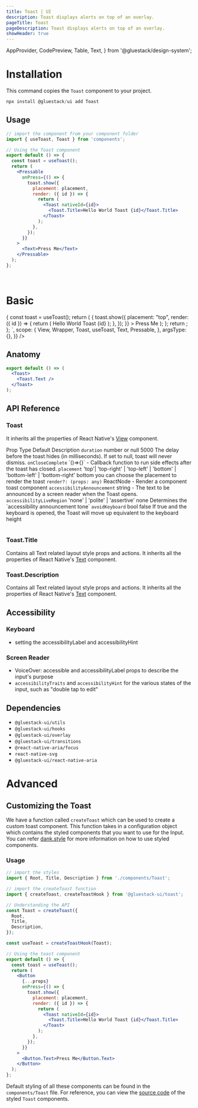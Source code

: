 ```yaml
---
title: Toast | UI
description: Toast displays alerts on top of an overlay.
pageTitle: Toast
pageDescription: Toast displays alerts on top of an overlay.
showHeader: true
---
```



<Meta title="components/Toast" />

  AppProvider,
  CodePreview,
  Table,
  Text,
} from '@gluestack/design-system';



# Installation

This command copies the `Toast` component to your project.

```jsx
npx install @gluestack/ui add Toast
```

## Usage

```jsx
// import the component from your component folder
import { useToast, Toast } from 'components';

// Using the Toast component
export default () => {
  const toast = useToast();
  return (
    <Pressable
      onPress={() => {
        toast.show({
          placement: placement,
          render: ({ id }) => {
            return (
              <Toast nativeId={id}>
                <Toast.Title>Hello World Toast {id}</Toast.Title>
              </Toast>
            );
          },
        });
      }}
    >
      <Text>Press Me</Text>
    </Pressable>
  );
};
```

<br />

# Basic

<AppProvider>
  <CodePreview
    showComponentRenderer={true}
    showArgsController={false}
    metaData={{
      code: `
function App() {
  const ToastExample = () => {
  const toast = useToast();
  return (
      <Pressable
        onPress={() => {
          toast.show({
            placement: "top",
            render: ({ id }) => {
              return (
                <Toast nativeId={id}>
                  <Toast.Title>Hello World Toast {id}</Toast.Title>
                </Toast>
              );
            },
          });
        }}
      >
        <Text>Press Me</Text>
      </Pressable>
  );
};
    return <Wrapper><ToastExample /></Wrapper>;
  };
`,
      scope: {
        View,
        Wrapper,
        Toast,
        useToast,
        Text,
        Pressable,
      },
      argsType: {},
    }}
  />
</AppProvider>
<br />

## Anatomy

```jsx
export default () => (
  <Toast>
    <Toast.Text />
  </Toast>
);
```

## API Reference

### Toast

It inherits all the properties of React Native's [View](https://reactnative.dev/docs/view#props) component.

<AppProvider>
  <Table>
    <Table.THead sx={{ _dark: { bg: '$gray800' }, _light: { bg: '$gray100' } }}>
      <Table.TR>
        <Table.TH>
          <Text>Prop</Text>
        </Table.TH>
        <Table.TH>
          <Text>Type</Text>
        </Table.TH>
        <Table.TH>
          <Text>Default</Text>
        </Table.TH>
        <Table.TH>
          <Text>Description</Text>
        </Table.TH>
      </Table.TR>
    </Table.THead>
    <Table.TBody>
      <Table.TR>
        <Table.TD>
          <Text>
            <code>duration</code>
          </Text>
        </Table.TD>
        <Table.TD>
          <Text>number or null</Text>
        </Table.TD>
        <Table.TD>
          <Text>5000</Text>
        </Table.TD>
        <Table.TD>
          <Text>
            The delay before the toast hides (in milliseconds). If set to null,
            toast will never dismiss.
          </Text>
        </Table.TD>
      </Table.TR>
      <Table.TR>
        <Table.TD>
          <Text>
            <code>onCloseComplete</code>
          </Text>
        </Table.TD>
        <Table.TD>
          <Text>`()=>{}`</Text>
        </Table.TD>
        <Table.TD>
          <Text>-</Text>
        </Table.TD>
        <Table.TD>
          <Text>
            Callback function to run side effects after the toast has closed.
          </Text>
        </Table.TD>
      </Table.TR>
      <Table.TR>
        <Table.TD>
          <Text>
            <code>placement</code>
          </Text>
        </Table.TD>
        <Table.TD>
          <Text>
            'top'| 'top-right' | 'top-left' | 'bottom' | 'bottom-left' |
            'bottom-right'
          </Text>
        </Table.TD>
        <Table.TD>
          <Text>bottom</Text>
        </Table.TD>
        <Table.TD>
          <Text>you can choose the placement to render the toast</Text>
        </Table.TD>
      </Table.TR>
      <Table.TR>
        <Table.TD>
          <Text>
            <code>render?: (props: any)</code>
          </Text>
        </Table.TD>
        <Table.TD>
          <Text>ReactNode</Text>
        </Table.TD>
        <Table.TD>
          <Text>-</Text>
        </Table.TD>
        <Table.TD>
          <Text>Render a component toast component</Text>
        </Table.TD>
      </Table.TR>
      <Table.TR>
        <Table.TD>
          <Text>
            <code>accessibilityAnnouncement</code>
          </Text>
        </Table.TD>
        <Table.TD>
          <Text>string</Text>
        </Table.TD>
        <Table.TD>
          <Text>-</Text>
        </Table.TD>
        <Table.TD>
          <Text>
            The text to be announced by a screen reader when the Toast opens.
          </Text>
        </Table.TD>
      </Table.TR>
      <Table.TR>
        <Table.TD>
          <Text>
            <code>accessibilityLiveRegion</code>
          </Text>
        </Table.TD>
        <Table.TD>
          <Text>'none' | 'polite' | 'assertive'</Text>
        </Table.TD>
        <Table.TD>
          <Text>none</Text>
        </Table.TD>
        <Table.TD>
          <Text>Determines the `accessibility announcement tone`</Text>
        </Table.TD>
      </Table.TR>
      <Table.TR>
        <Table.TD>
          <Text>
            <code>avoidKeyboard</code>
          </Text>
        </Table.TD>
        <Table.TD>
          <Text>bool</Text>
        </Table.TD>
        <Table.TD>
          <Text>false</Text>
        </Table.TD>
        <Table.TD>
          <Text>
            If true and the keyboard is opened, the Toast will move up
            equivalent to the keyboard height
          </Text>
        </Table.TD>
      </Table.TR>
    </Table.TBody>
  </Table>
</AppProvider>

### Toast.Title

Contains all Text related layout style props and actions.
It inherits all the properties of React Native's [Text](https://reactnative.dev/docs/text#props) component.

### Toast.Description

Contains all Text related layout style props and actions.
It inherits all the properties of React Native's [Text](https://reactnative.dev/docs/text#props) component.

## Accessibility

### Keyboard

- setting the accessibilityLabel and accessibilityHint

### Screen Reader

- VoiceOver: accessible and accessibilityLabel props to describe the input's purpose
- `accessibilityTraits` and `accessibilityHint` for the various states of the input, such as "double tap to edit"

## Dependencies

- `@gluestack-ui/utils`
- `@gluestack-ui/hooks`
- `@gluestack-ui/overlay`
- `@gluestack-ui/transitions`
- `@react-native-aria/focus`
- `react-native-svg`
- `@gluestack-ui/react-native-aria`

# Advanced

## Customizing the Toast

We have a function called `createToast` which can be used to create a custom toast component. This function takes in a configuration object which contains the styled components that you want to use for the Input. You can refer [dank.style](https://dank.style/) for more information on how to use styled components.

### Usage

```jsx
// import the styles
import { Root, Title, Description } from './components/Toast';

// import the createToast function
import { createToast, createToastHook } from '@gluestack-ui/toast';

// Understanding the API
const Toast = createToast({
  Root,
  Title,
  Description,
});

const useToast = createToastHook(Toast);

// Using the toast component
export default () => {
  const toast = useToast();
  return (
    <Button
      {...props}
      onPress={() => {
        toast.show({
          placement: placement,
          render: ({ id }) => {
            return (
              <Toast nativeId={id}>
                <Toast.Title>Hello World Toast {id}</Toast.Title>
              </Toast>
            );
          },
        });
      }}
    >
      <Button.Text>Press Me</Button.Text>
    </Button>
  );
};
```

Default styling of all these components can be found in the `components/Toast` file. For reference, you can view the [source code](https://github.com/gluestack/universa11y/blob/development/example/storybook/src/components/styled-components/toast/index.tsx) of the styled `Toast` components.
